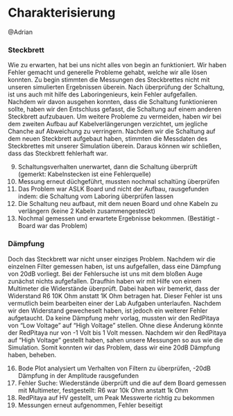 # Charakterisierung 

@Adrian

### Steckbrett {.unnumbered}

Wie zu erwarten, hat bei uns nicht alles von begin an funktioniert. Wir haben Fehler gemacht und generelle Probleme gehabt, welche wir alle lösen konnten.
Zu begin stimmten die Messungen des Steckbrettes nicht mit unseren simulierten Ergebnissen überein. Nach überprüfung der Schaltung, ist uns auch mit hilfe des Laboringenieurs, kein Fehler aufgefallen.
Nachdem wir davon ausgehen konnten, dass die Schaltung funktionieren sollte, haben wir den Entschluss gefasst, die Schaltung auf einem anderen Steckbrett aufzubauen.
Um weitere Probleme zu vermeiden, haben wir bei dem zweiten Aufbau auf Kabelverlängerungen verzichtet, um jegliche Chanche auf Abweichung zu verringern.
Nachdem wir die Schaltung auf dem neuen Steckbrett aufgebaut haben, stimmten die Messdaten des Steckbrettes mit unserer Simulation überein.
Daraus können wir schließen, dass das Steckbrett fehlerhaft war.


9. Schaltungsverhalten unerwartet, dann die Schaltung überprüft (gemerkt: Kabelnstecken ist eine Fehlerquelle)
10. Messung erneut düchgeführt, mussten nochmal schaltüng überprüfen
11. Das Problem war ASLK Board und nicht der Aufbau, rausgefunden indem: die Schaltung vom Laboring überprüfen lassen
12. Die Schaltung neu aufbaut, mit dem neuen Board und ohne Kabeln zu verlängern (keine 2 Kabeln zusammengesteckt)
13. Nochmal gemessen und erwartete Ergebnisse bekommen. (Bestätigt - Board war das Problem)


### Dämpfung {.unnumbered}

Doch das Steckbrett war nicht unser einziges Problem. Nachdem wir die einzelnen Filter gemessen haben, ist uns aufgefallen, dass eine Dämpfung von 20dB vorliegt.
Bei der Fehlersuche ist uns mit dem bloßen Auge zunächst nichts aufgefallen. Draufhin haben wir mit Hilfe von einem Multimeter die Widerstände überprüft.
Dabei haben wir bemerkt, dass der Widerstand R6 10K Ohm anstatt 1K Ohm betragen hat. Dieser Fehler ist uns vermutlich beim bearbeiten einer der Lab Aufgaben unterlaufen. Nachdem wir den Widerstand gewecheselt haben, ist jedoch ein weiterer Fehler aufgetaucht.
Da keine Dämpfung mehr vorlag, mussten wir den RedPitaya von "Low Voltage" auf "High Voltage" stellen. Ohne diese Änderung könnte der RedPitaya nur von -1 Volt bis 1 Volt messen.
Nachdem wir den RedPitaya auf "High Voltage" gestellt haben, sahen unsere Messungen so aus wie die Simulation.
Somit konnten wir das Problem, dass wir eine 20dB Dämpfung haben, beheben.


16. Bode Plot analysiert um Verhalten von Filtern zu überprüfen, -20dB Dämpfung in der Amplitude rausgefunden
17. Fehler Suche: Wiederstände überprüft und die auf dem Board gemessen mit Multimeter, festgestellt: R6 war 10k Ohm anstatt 1k Ohm
18. RedPitaya auf HV gestellt, um Peak Messwerte richtig zu bekommen
19. Messungen erneut aufgenommen, Fehler beseitigt
